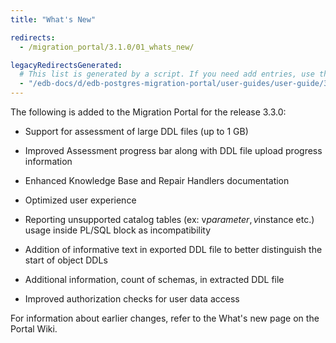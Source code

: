 ```yaml
---
title: "What's New"

redirects:
  - /migration_portal/3.1.0/01_whats_new/

legacyRedirectsGenerated:
  # This list is generated by a script. If you need add entries, use the `legacyRedirects` key.
  - "/edb-docs/d/edb-postgres-migration-portal/user-guides/user-guide/3.2.0/whats_new.html"
---
```


<div id="whats_new" class="registered_link"></div>

The following is added to the Migration Portal for the release 3.3.0:

- Support for assessment of large DDL files (up to 1 GB)

- Improved Assessment progress bar along with DDL file upload progress information

- Enhanced Knowledge Base and Repair Handlers documentation

- Optimized user experience 

- Reporting unsupported catalog tables (ex: v$parameter, v$instance etc.) usage inside PL/SQL block as incompatibility

- Addition of  informative text in exported DDL file to better distinguish the start of object DDLs

- Additional information, count of schemas, in extracted DDL file

- Improved authorization checks for user data access


For information about earlier changes, refer to the What's new page on the Portal Wiki.